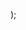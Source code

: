   <style>{`
  .link {
    display: inline-block;
    font-size: inherit;
    text-decoration: underline;
    cursor: pointer;
  }
`}</style>
);
